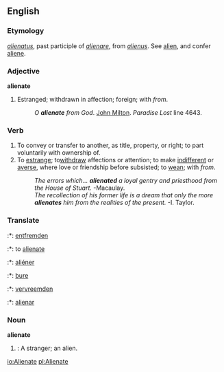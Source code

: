 ==English==

{{webster}}

===Etymology===
{{L.}} ''[[alienatus]]'', past participle of ''[[alienare]]'', from ''[[alienus]]''. See [[alien]], and confer [[aliene]].

===Adjective===
'''alienate'''
# Estranged; withdrawn in affection; foreign; with ''from''. 
#:''O '''alienate''' from God''. [[John Milton]]. ''Paradise Lost'' line 4643.

===Verb===
{{en-infl-reg-other-e|alienat|e}}
# To convey or transfer to another, as title, property, or right; to part voluntarily with ownership of.
# To [[estrange]]; to[[withdraw]] affections or attention; to make [[indifferent]] or [[averse]], where love or friendship before subsisted; to [[wean]];  with ''from''.
#:''The errors which... '''alienated''' a loyal gentry and priesthood from the House of Stuart.''  -Macaulay.
#:''The recollection of his former life is a dream that only the more '''alienates''' him from the realities of the present.''  -I. Taylor.

===Translate===
{{top}}
:*{{de}}: [[entfremden]] 
:*{{en}}: to [[alienate]]
:*{{fr}}: [[aliéner]]
{{mid}}
:*{{gil}}: [[bure]]
:*{{nl}}: [[vervreemden]]
:*{{es}}: [[alienar]]
{{bottom}}

===Noun===
'''alienate'''
# {{obsolete}}: A stranger; an alien.

[[io:Alienate]]
[[pl:Alienate]]